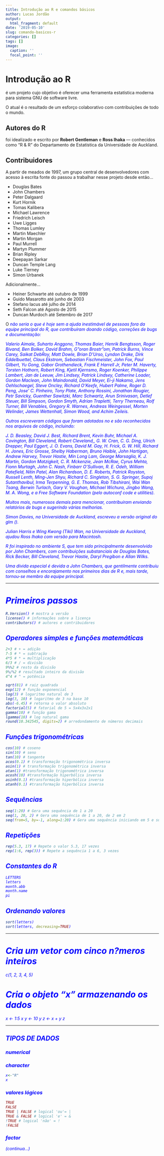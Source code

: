 ```yaml
---
title: Introdução ao R e comandos básicos
author: Lucas Jordão
output:
  html_fragment: default
date: '2019-05-10'
slug: comando-basicos-r
categories: []
tags: []
image:
  caption: ''
  focal_point: ''
---
```


# Introdução ao R

<i class="fab fa-r-project" style="color:blue"></i> é um projeto cujo objetivo é oferecer uma ferramenta estatística moderna para sistema GNU de software livre.

O atual <i class="fab fa-r-project" style="color:blue"></i> é o resultado de um esforço colaborativo com contribuições de todo o mundo.


## Autores do R

<i class="fab fa-r-project" style="color:blue"></i> foi idealizado e escrito por **Robert Gentleman** e **Ross Ihaka** — conhecidos como "R & R" do Departamento de Estatística da Universidade de Auckland.

## Contribuidores

A partir de meados de 1997, um grupo central de desenvolvedores com acesso à escrita fonte do <i class="fab fa-r-project" style="color:blue"></i> passou a trabalhar nesse projeto desde então...

- Douglas Bates  
- John Chambers  
- Peter Dalgaard  
- Kurt Hornik  
- Tomas Kalibera  
- Michael Lawrence  
- Friedrich Leisch  
- Uwe Ligges  
- Thomas Lumley  
- Martin Maechler  
- Martin Morgan  
- Paul Murrell  
- Martyn Plummer  
- Brian Ripley  
- Deepayan Sarkar  
- Duncan Temple Lang  
- Luke Tierney  
- Simon Urbanek  

Adicionalmente...  

- Heiner Schwarte até outubro de 1999  
- Guido Masarotto até junho de 2003  
- Stefano Iacus até julho de 2014  
- Seth Falcon até Agosto de 2015  
- Duncan Murdoch até Setembro de 2017  

O <i class="fab fa-r-project" style="color:blue"> não seria o que é hoje sem a ajuda inestimável de pessoas fora da equipe principal do R, que contribuíram doando código, correções de bugs e documentação:

Valerio Aimale, Suharto Anggono, Thomas Baier, Henrik Bengtsson, Roger Bivand,
Ben Bolker, David Brahm, G"oran Brostr"om, Patrick Burns, Vince Carey,
Saikat DebRoy, Matt Dowle, Brian D'Urso, Lyndon Drake, Dirk Eddelbuettel,
Claus Ekstrom, Sebastian Fischmeister, John Fox, Paul Gilbert,
Yu Gong, Gabor Grothendieck, Frank E Harrell Jr, Peter M. Haverty,
Torsten Hothorn, Robert King, Kjetil Kjernsmo, Roger Koenker, Philippe Lambert,
Jan de Leeuw, Jim Lindsey, Patrick Lindsey, Catherine Loader,
Gordon Maclean, John Maindonald, David Meyer, Ei-ji Nakama,
Jens Oehlschaegel, Steve Oncley, Richard O'Keefe, Hubert Palme,
Roger D. Peng, Jose' C. Pinheiro, Tony Plate, Anthony Rossini,
Jonathan Rougier, Petr Savicky, Guenther Sawitzki, Marc Schwartz,
Arun Srinivasan, Detlef Steuer, Bill Simpson, Gordon Smyth, Adrian Trapletti,
Terry Therneau, Rolf Turner, Bill Venables, Gregory R. Warnes,
Andreas Weingessel, Morten Welinder, James Wettenhall, Simon Wood, and
Achim Zeileis.

Outros escreveram códigos que foram adotados no <i class="fab fa-r-project" style="color:blue"> e são reconhecidos nos arquivos de código, incluindo:

J. D. Beasley, David J. Best, Richard Brent, Kevin Buhr, Michael
A. Covington, Bill Cleveland, Robert Cleveland,, G. W. Cran,
C. G. Ding, Ulrich Drepper, Paul Eggert, J. O. Evans, David M. Gay,
H. Frick, G. W. Hill, Richard H. Jones, Eric Grosse, Shelby Haberman,
Bruno Haible, John Hartigan, Andrew Harvey, Trevor Hastie, Min Long
Lam, George Marsaglia, K. J. Martin, Gordon Matzigkeit,
C. R. Mckenzie, Jean McRae, Cyrus Mehta, Fionn Murtagh, John C. Nash,
Finbarr O'Sullivan, R. E. Odeh, William Patefield, Nitin Patel, Alan
Richardson, D. E. Roberts, Patrick Royston, Russell Lenth, Ming-Jen
Shyu, Richard C. Singleton, S. G. Springer, Supoj Sutanthavibul, Irma
Terpenning, G. E. Thomas, Rob Tibshirani, Wai Wan Tsang, Berwin
Turlach, Gary V. Vaughan, Michael Wichura, Jingbo Wang, M. A. Wong,
e a Free Software Foundation (pelo *autoconf code* e *utilities*).

Muitos mais, numerosos demais para mencionar, contribuíram enviando relatórios de bugs e sugerindo várias melhorias.

Simon Davies, na Universidade de Auckland, escreveu a versão original do glm ().

Julian Harris e Wing Kwong (Tiki) Wan, na Universidade de
Auckland, ajudou Ross Ihaka com versão para Macintosh.

R foi inspirado no ambiente S, que tem sido principalmente
desenvolvido por John Chambers, com contribuições substanciais de Douglas Bates, Rick Becker, Bill Cleveland, Trevor Hastie, Daryl Pregibon e Allan Wilks.

Uma dívida especial é devida a John Chambers, que gentilmente contribuiu com conselhos e encorajamento nos primeiros dias de R e, mais tarde, tornou-se membro da equipe principal.

---

# Primeiros passos

```r
R.Version() # mostra a versão
license() # informações sobre a licença
contributors() # autores e contribuidores
```

## Operadores simples e funções matemáticas
```r
2+3 # + = adição
7-5 # * = subtração
4*5 # * = multiplicação
6/3 # / = divisão
9%%2 # resto da divisão
9%/%2 # resultado inteiro da divisão
4^4 # ^ = potência

sqrt(81) # raiz quadrada
exp(12) # função exponencial
log(3) # logaritmo natural de 3
log(3, 10) # logaritmo de 3 na base 10
abs(-6.45) # retorna o valor absoluto
factorial(5) # fatorial de 5 = 5x4x3x2x1
gamma(10) # função gama
lgamma(10) # log natural gama
round(10.342545, digits=2) # arredondamento de números decimais
```

## Funções trigonométricas
```r
cos(10) # coseno
sin(10) # seno
tan(10) # tangente
acos(0.1) # transformação trigonométrica inversa
asin(1) # transformação trigonométrica inversa
atan(1) #transformação trigonométrica inversa
acosh(10) #transformação hiperbólica inversa
asinh(0.1) #transformação hiperbólica inversa
atanh(0.1) #transformação hiperbólica inversa
```


## Sequências
```r
seq(1:20) # Gera uma sequência de 1 a 20
seq(1, 20, 2) # Gera uma sequência de 1 a 20, de 2 em 2
seq(from=5, by=-1, along=1:20) # Gera uma sequência iniciando em 5 e subtraindo -1, 20 vezes
```

## Repetições
```r
rep(5.3, 17) # Repete o valor 5.3, 17 vezes
rep(1:6, rep(3)) # Repete a sequência 1 a 6, 3 vezes
```

## Constantes do R
```r
LETTERS
letters
month.abb
month.name
pi
```

## Ordenando valores
```r
sort(letters)
sort(letters, decreasing=TRUE)
```

---

# Cria um vetor com cinco n?meros inteiros
c(1, 2, 3, 4, 5)

# Cria o objeto "x" armazenando os dados
x <- 1:5
x
y <- 10
y
z <- x + y
z

---

## TIPOS DE DADOS

### numerical


### character
```r
x<-"R"
x
```

### valores lógicos
```r
TRUE
FALSE
TRUE | FALSE # logical 'ou'= |
TRUE & FALSE # logical 'e' = &
!TRUE # logical 'não' = !
!FALSE
```

### factor

(continua...)